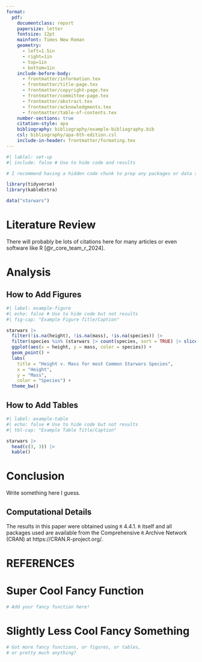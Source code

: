 ```yaml
---
format:
  pdf:
    documentclass: report
    papersize: letter
    fontsize: 12pt
    mainfont: Times New Roman
    geometry:
      - left=1.5in
      - right=1in
      - top=1in
      - bottom=1in
    include-before-body:
      - frontmatter/information.tex
      - frontmatter/title-page.tex
      - frontmatter/copyright-page.tex
      - frontmatter/committee-page.tex
      - frontmatter/abstract.tex
      - frontmatter/acknowledgments.tex
      - frontmatter/table-of-contents.tex
    number-sections: true
    citation-style: apa
    bibliography: bibliography/example-bibliography.bib
    csl: bibliography/apa-6th-edition.csl
    include-in-header: frontmatter/formating.tex
---
```


```r
#| lablel: set-up
#| include: false # Use to hide code and results

# I recommend having a hidden code chunk to prep any packages or data sets!

library(tidyverse)
library(kableExtra)

data("starwars")
```

# Literature Review

There will probably be lots of citations here for many articles or even software like R [@r_core_team_r_2024].

# Analysis

## How to Add Figures

```r
#| label: example-figure
#| echo: false # Use to hide code but not results
#| fig-cap: "Example Figure Title/Caption"

starwars |>
  filter(!is.na(height), !is.na(mass), !is.na(species)) |>
  filter(species %in% (starwars |> count(species, sort = TRUE) |> slice_head(n = 2) |> pull(species))) |>
  ggplot(aes(x = height, y = mass, color = species)) +
  geom_point() +
  labs(
    title = "Height v. Mass for most Common Starwars Species", 
    x = "Height",
    y = "Mass",
    color = "Species") +
  theme_bw()
```

## How to Add Tables

```r
#| label: example-table
#| echo: false # Use to hide code but not results
#| tbl-cap: "Example Table Title/Caption"

starwars |>
  head(c(3, 3)) |>
  kable()
```

# Conclusion

Write something here I guess.

## Computational Details

The results in this paper were obtained using `R` 4.4.1. `R` itself and all 
packages used are available from the Comprehensive `R` Archive Network (CRAN) at 
https://CRAN.R-project.org/.

# REFERENCES {.unnumbered}

::: {#refs}
:::

\appendix

<!-- Store original definitions formatting -->
\let\oldclearpage\clearpage
\let\oldcleardoublepage\cleardoublepage

<!-- Disable page breaks -->
\let\clearpage\relax
\let\cleardoublepage\relax

# Super Cool Fancy Function

<!-- Restore original formatting -->
\let\clearpage\oldclearpage
\let\cleardoublepage\oldcleardoublepage

```r
# Add your fancy function here!
```

# Slightly Less Cool Fancy Something

```r
# Got more fancy functions, or figures, or tables, 
# or pretty much anything?
```